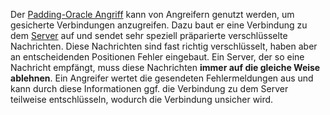 Der [[PADDING-ORACLE-Schwachstelle/DE|Padding-Oracle Angriff]] kann von Angreifern genutzt werden, um gesicherte Verbindungen anzugreifen. Dazu baut er eine Verbindung zu dem [[Server]] auf und sendet sehr speziell präparierte verschlüsselte Nachrichten. Diese Nachrichten sind fast richtig verschlüsselt, haben aber an entscheidenden Positionen Fehler eingebaut. Ein Server, der so eine Nachricht empfängt, muss diese Nachrichten '''immer auf die gleiche Weise ablehnen'''. Ein Angreifer wertet die gesendeten Fehlermeldungen aus und kann durch diese Informationen ggf. die Verbindung zu dem Server teilweise entschlüsseln, wodurch die Verbindung unsicher wird.
